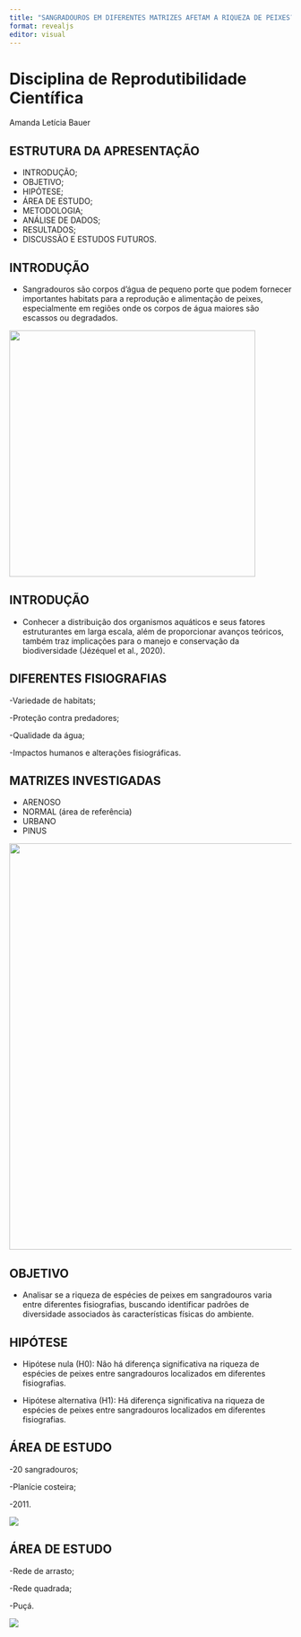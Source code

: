 ```yaml
---
title: "SANGRADOUROS EM DIFERENTES MATRIZES AFETAM A RIQUEZA DE PEIXES?"
format: revealjs
editor: visual
---
```


# Disciplina de Reprodutibilidade Científica

Amanda Letícia Bauer

## ESTRUTURA DA APRESENTAÇÃO

-   INTRODUÇÃO;
-   OBJETIVO;
-   HIPÓTESE;
-   ÁREA DE ESTUDO;
-   METODOLOGIA;
-   ANÁLISE DE DADOS;
-   RESULTADOS;
-   DISCUSSÃO E ESTUDOS FUTUROS.

## INTRODUÇÃO

-   Sangradouros são corpos d'água de pequeno porte que podem fornecer importantes habitats para a reprodução e alimentação de peixes, especialmente em regiões onde os corpos de água maiores são escassos ou degradados.

![](images/Imagem1.png){width="439"}

## INTRODUÇÃO

-   Conhecer a distribuição dos organismos aquáticos e seus fatores estruturantes em larga escala, além de proporcionar avanços teóricos, também traz implicações para o manejo e conservação da biodiversidade (Jézéquel et al., 2020).

## DIFERENTES FISIOGRAFIAS

-Variedade de habitats;

-Proteção contra predadores;

-Qualidade da água;

-Impactos humanos e alterações fisiográficas.

## MATRIZES INVESTIGADAS

-   ARENOSO
-   NORMAL (área de referência)
-   URBANO
-   PINUS

![](images/Captura%20de%20tela%202024-08-27%20152644.png){width="724"}

## OBJETIVO

-   Analisar se a riqueza de espécies de peixes em sangradouros varia entre diferentes fisiografias, buscando identificar padrões de diversidade associados às características físicas do ambiente.

## HIPÓTESE

-   Hipótese nula (H0): Não há diferença significativa na riqueza de espécies de peixes entre sangradouros localizados em diferentes fisiografias.

-   Hipótese alternativa (H1): Há diferença significativa na riqueza de espécies de peixes entre sangradouros localizados em diferentes fisiografias.

## ÁREA DE ESTUDO

-20 sangradouros;

-Planície costeira;

-2011.

![](images/Imagem1-01.png)

## ÁREA DE ESTUDO

-Rede de arrasto;

-Rede quadrada;

-Puçá.

![](images/OI.png)
